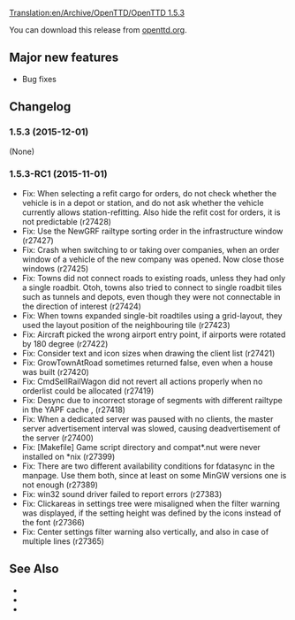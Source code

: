 [[Translation:en/Archive/OpenTTD/OpenTTD 1.5.3]]
{{en/-}}
{{en/Development/OTTDVersions}}


{{en/Archive/OpenTTD/Release|prev=en/Archive/OpenTTD/OpenTTD 1.5.2|next=en/Archive/OpenTTD/OpenTTD 1.6.0|date=2015-12-01}}

You can download this release from [http://www.openttd.org/en/download-stable/1.5.3 openttd.org].

==Major new features==
* Bug fixes

==Changelog==
===1.5.3 (2015-12-01)===
(None)


===1.5.3-RC1 (2015-11-01)===
* Fix: When selecting a refit cargo for orders, do not check whether the vehicle is in a depot or station, and do not ask whether the vehicle currently allows station-refitting. Also hide the refit cost for orders, it is not predictable (r27428)
* Fix: Use the NewGRF railtype sorting order in the infrastructure window (r27427)
* Fix: Crash when switching to or taking over companies, when an order window of a vehicle of the new company was opened. Now close those windows {{en/Development/Design Drafts/Flyspray|5842}} (r27425)
* Fix: Towns did not connect roads to existing roads, unless they had only a single roadbit. Otoh, towns also tried to connect to single roadbit tiles such as tunnels and depots, even though they were not connectable in the direction of interest {{en/Development/Design Drafts/Flyspray|6374}} (r27424)
* Fix: When towns expanded single-bit roadtiles using a grid-layout, they used the layout position of the neighbouring tile (r27423)
* Fix: Aircraft picked the wrong airport entry point, if airports were rotated by 180 degree {{en/Development/Design Drafts/Flyspray|6341}} (r27422)
* Fix: Consider text and icon sizes when drawing the client list {{en/Development/Design Drafts/Flyspray|6265}} (r27421)
* Fix: GrowTownAtRoad sometimes returned false, even when a house was built {{en/Development/Design Drafts/Flyspray|6362}} (r27420)
* Fix: CmdSellRailWagon did not revert all actions properly when no orderlist could be allocated {{en/Development/Design Drafts/Flyspray|6369}} (r27419)
* Fix: Desync due to incorrect storage of segments with different railtype in the YAPF cache {{en/Development/Design Drafts/Flyspray|6329}}, {{en/Development/Design Drafts/Flyspray|6379}} (r27418)
* Fix: When a dedicated server was paused with no clients, the master server advertisement interval was slowed, causing deadvertisement of the server {{en/Development/Design Drafts/Flyspray|6368}} (r27400)
* Fix: [Makefile] Game script directory and compat*.nut were never installed on *nix (r27399)
* Fix: There are two different availability conditions for fdatasync in the manpage. Use them both, since at least on some MinGW versions one is not enough (r27389)
* Fix: win32 sound driver failed to report errors (r27383)
* Fix: Clickareas in settings tree were misaligned when the filter warning was displayed, if the setting height was defined by the icons instead of the font {{en/Development/Design Drafts/Flyspray|6358}} (r27366)
* Fix: Center settings filter warning also vertically, and also in case of multiple lines (r27365)

==See Also==
* {{en/Archive/OpenTTD/OTTDNewsArticle|223|The 1.5.3 news article}}
* {{en/Forum|topic=73984|Forum topic for 1.5.3-RC1}}
* {{en/Archive/OpenTTD/OTTDNewsArticle|222|The 1.5.3-RC1 news article}}